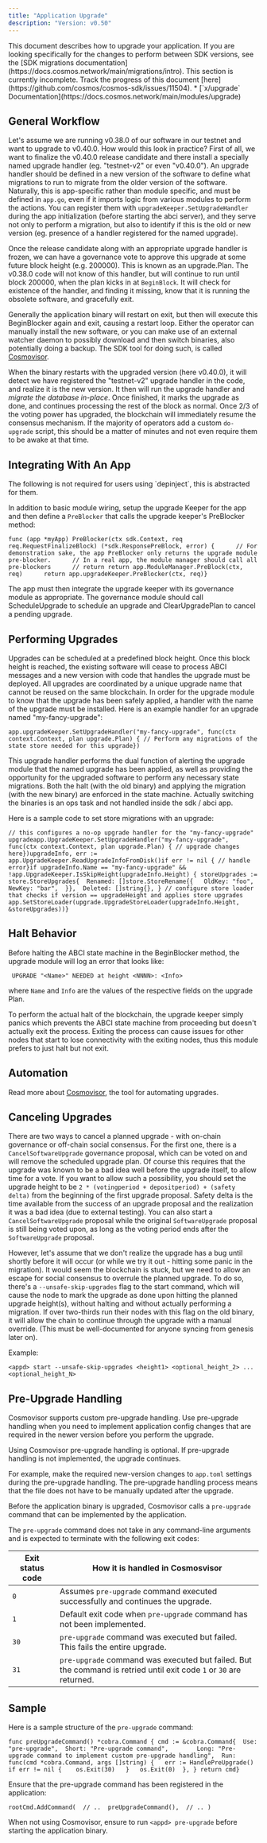 ```yaml
---
title: "Application Upgrade"
description: "Version: v0.50"
---
```


<Note>
  This document describes how to upgrade your application. If you are looking specifically for the changes to perform between SDK versions, see the [SDK migrations documentation](https://docs.cosmos.network/main/migrations/intro).
</Note>

<Warning>
  This section is currently incomplete. Track the progress of this document [here](https://github.com/cosmos/cosmos-sdk/issues/11504).
</Warning>

<Note>
  * [`x/upgrade` Documentation](https://docs.cosmos.network/main/modules/upgrade)
</Note>

## General Workflow[​](#general-workflow "Direct link to General Workflow")

Let's assume we are running v0.38.0 of our software in our testnet and want to upgrade to v0.40.0. How would this look in practice? First of all, we want to finalize the v0.40.0 release candidate and there install a specially named upgrade handler (eg. "testnet-v2" or even "v0.40.0"). An upgrade handler should be defined in a new version of the software to define what migrations to run to migrate from the older version of the software. Naturally, this is app-specific rather than module specific, and must be defined in `app.go`, even if it imports logic from various modules to perform the actions. You can register them with `upgradeKeeper.SetUpgradeHandler` during the app initialization (before starting the abci server), and they serve not only to perform a migration, but also to identify if this is the old or new version (eg. presence of a handler registered for the named upgrade).

Once the release candidate along with an appropriate upgrade handler is frozen, we can have a governance vote to approve this upgrade at some future block height (e.g. 200000). This is known as an upgrade.Plan. The v0.38.0 code will not know of this handler, but will continue to run until block 200000, when the plan kicks in at `BeginBlock`. It will check for existence of the handler, and finding it missing, know that it is running the obsolete software, and gracefully exit.

Generally the application binary will restart on exit, but then will execute this BeginBlocker again and exit, causing a restart loop. Either the operator can manually install the new software, or you can make use of an external watcher daemon to possibly download and then switch binaries, also potentially doing a backup. The SDK tool for doing such, is called [Cosmovisor](https://docs.cosmos.network/main/tooling/cosmovisor).

When the binary restarts with the upgraded version (here v0.40.0), it will detect we have registered the "testnet-v2" upgrade handler in the code, and realize it is the new version. It then will run the upgrade handler and *migrate the database in-place*. Once finished, it marks the upgrade as done, and continues processing the rest of the block as normal. Once 2/3 of the voting power has upgraded, the blockchain will immediately resume the consensus mechanism. If the majority of operators add a custom `do-upgrade` script, this should be a matter of minutes and not even require them to be awake at that time.

## Integrating With An App[​](#integrating-with-an-app "Direct link to Integrating With An App")

<Check>
  The following is not required for users using `depinject`, this is abstracted for them.
</Check>

In addition to basic module wiring, setup the upgrade Keeper for the app and then define a `PreBlocker` that calls the upgrade keeper's PreBlocker method:

```
func (app *myApp) PreBlocker(ctx sdk.Context, req req.RequestFinalizeBlock) (*sdk.ResponsePreBlock, error) {      // For demonstration sake, the app PreBlocker only returns the upgrade module pre-blocker.      // In a real app, the module manager should call all pre-blockers      // return return app.ModuleManager.PreBlock(ctx, req)      return app.upgradeKeeper.PreBlocker(ctx, req)}
```

The app must then integrate the upgrade keeper with its governance module as appropriate. The governance module should call ScheduleUpgrade to schedule an upgrade and ClearUpgradePlan to cancel a pending upgrade.

## Performing Upgrades[​](#performing-upgrades "Direct link to Performing Upgrades")

Upgrades can be scheduled at a predefined block height. Once this block height is reached, the existing software will cease to process ABCI messages and a new version with code that handles the upgrade must be deployed. All upgrades are coordinated by a unique upgrade name that cannot be reused on the same blockchain. In order for the upgrade module to know that the upgrade has been safely applied, a handler with the name of the upgrade must be installed. Here is an example handler for an upgrade named "my-fancy-upgrade":

```
app.upgradeKeeper.SetUpgradeHandler("my-fancy-upgrade", func(ctx context.Context, plan upgrade.Plan) { // Perform any migrations of the state store needed for this upgrade})
```

This upgrade handler performs the dual function of alerting the upgrade module that the named upgrade has been applied, as well as providing the opportunity for the upgraded software to perform any necessary state migrations. Both the halt (with the old binary) and applying the migration (with the new binary) are enforced in the state machine. Actually switching the binaries is an ops task and not handled inside the sdk / abci app.

Here is a sample code to set store migrations with an upgrade:

```
// this configures a no-op upgrade handler for the "my-fancy-upgrade" upgradeapp.UpgradeKeeper.SetUpgradeHandler("my-fancy-upgrade",  func(ctx context.Context, plan upgrade.Plan) { // upgrade changes here})upgradeInfo, err := app.UpgradeKeeper.ReadUpgradeInfoFromDisk()if err != nil { // handle error}if upgradeInfo.Name == "my-fancy-upgrade" && !app.UpgradeKeeper.IsSkipHeight(upgradeInfo.Height) { storeUpgrades := store.StoreUpgrades{  Renamed: []store.StoreRename{{   OldKey: "foo",   NewKey: "bar",  }},  Deleted: []string{}, } // configure store loader that checks if version == upgradeHeight and applies store upgrades app.SetStoreLoader(upgrade.UpgradeStoreLoader(upgradeInfo.Height, &storeUpgrades))}
```

## Halt Behavior[​](#halt-behavior "Direct link to Halt Behavior")

Before halting the ABCI state machine in the BeginBlocker method, the upgrade module will log an error that looks like:

```
 UPGRADE "<Name>" NEEDED at height <NNNN>: <Info>
```

where `Name` and `Info` are the values of the respective fields on the upgrade Plan.

To perform the actual halt of the blockchain, the upgrade keeper simply panics which prevents the ABCI state machine from proceeding but doesn't actually exit the process. Exiting the process can cause issues for other nodes that start to lose connectivity with the exiting nodes, thus this module prefers to just halt but not exit.

## Automation[​](#automation "Direct link to Automation")

Read more about [Cosmovisor](https://docs.cosmos.network/main/tooling/cosmovisor), the tool for automating upgrades.

## Canceling Upgrades[​](#canceling-upgrades "Direct link to Canceling Upgrades")

There are two ways to cancel a planned upgrade - with on-chain governance or off-chain social consensus. For the first one, there is a `CancelSoftwareUpgrade` governance proposal, which can be voted on and will remove the scheduled upgrade plan. Of course this requires that the upgrade was known to be a bad idea well before the upgrade itself, to allow time for a vote. If you want to allow such a possibility, you should set the upgrade height to be `2 * (votingperiod + depositperiod) + (safety delta)` from the beginning of the first upgrade proposal. Safety delta is the time available from the success of an upgrade proposal and the realization it was a bad idea (due to external testing). You can also start a `CancelSoftwareUpgrade` proposal while the original `SoftwareUpgrade` proposal is still being voted upon, as long as the voting period ends after the `SoftwareUpgrade` proposal.

However, let's assume that we don't realize the upgrade has a bug until shortly before it will occur (or while we try it out - hitting some panic in the migration). It would seem the blockchain is stuck, but we need to allow an escape for social consensus to overrule the planned upgrade. To do so, there's a `--unsafe-skip-upgrades` flag to the start command, which will cause the node to mark the upgrade as done upon hitting the planned upgrade height(s), without halting and without actually performing a migration. If over two-thirds run their nodes with this flag on the old binary, it will allow the chain to continue through the upgrade with a manual override. (This must be well-documented for anyone syncing from genesis later on).

Example:

```
<appd> start --unsafe-skip-upgrades <height1> <optional_height_2> ... <optional_height_N>
```

## Pre-Upgrade Handling[​](#pre-upgrade-handling "Direct link to Pre-Upgrade Handling")

Cosmovisor supports custom pre-upgrade handling. Use pre-upgrade handling when you need to implement application config changes that are required in the newer version before you perform the upgrade.

Using Cosmovisor pre-upgrade handling is optional. If pre-upgrade handling is not implemented, the upgrade continues.

For example, make the required new-version changes to `app.toml` settings during the pre-upgrade handling. The pre-upgrade handling process means that the file does not have to be manually updated after the upgrade.

Before the application binary is upgraded, Cosmovisor calls a `pre-upgrade` command that can be implemented by the application.

The `pre-upgrade` command does not take in any command-line arguments and is expected to terminate with the following exit codes:

| Exit status code | How it is handled in Cosmosvisor                                                                                    |
| ---------------- | ------------------------------------------------------------------------------------------------------------------- |
| `0`              | Assumes `pre-upgrade` command executed successfully and continues the upgrade.                                      |
| `1`              | Default exit code when `pre-upgrade` command has not been implemented.                                              |
| `30`             | `pre-upgrade` command was executed but failed. This fails the entire upgrade.                                       |
| `31`             | `pre-upgrade` command was executed but failed. But the command is retried until exit code `1` or `30` are returned. |

## Sample[​](#sample "Direct link to Sample")

Here is a sample structure of the `pre-upgrade` command:

```
func preUpgradeCommand() *cobra.Command { cmd := &cobra.Command{  Use:   "pre-upgrade",  Short: "Pre-upgrade command",        Long: "Pre-upgrade command to implement custom pre-upgrade handling",  Run: func(cmd *cobra.Command, args []string) {   err := HandlePreUpgrade()   if err != nil {    os.Exit(30)   }   os.Exit(0)  }, } return cmd}
```

Ensure that the pre-upgrade command has been registered in the application:

```
rootCmd.AddCommand(  // ..  preUpgradeCommand(),  // .. )
```

When not using Cosmovisor, ensure to run `<appd> pre-upgrade` before starting the application binary.
